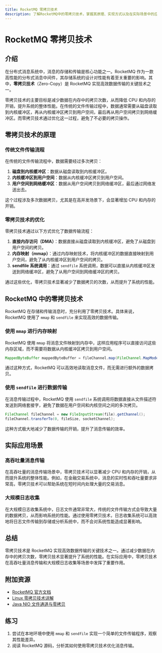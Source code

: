 ```yaml
---
title: RocketMQ 零拷贝技术
description: 了解RocketMQ中的零拷贝技术，掌握其原理、实现方式以及在实际场景中的应用。
---
```


# RocketMQ 零拷贝技术

## 介绍

在分布式消息系统中，消息的存储和传输是核心功能之一。RocketMQ 作为一款高性能的分布式消息中间件，其存储系统的设计对性能有着至关重要的影响。其中，**零拷贝技术**（Zero-Copy）是 RocketMQ 实现高效数据传输的关键技术之一。

零拷贝技术的主要目标是减少数据在内存中的拷贝次数，从而降低 CPU 和内存的开销，提升系统的整体性能。在传统的文件传输过程中，数据通常需要从磁盘读取到内核缓冲区，再从内核缓冲区拷贝到用户空间，最后再从用户空间拷贝到网络缓冲区。而零拷贝技术通过优化这一过程，避免了不必要的拷贝操作。

## 零拷贝技术的原理

### 传统文件传输流程

在传统的文件传输流程中，数据需要经过多次拷贝：

1. **磁盘到内核缓冲区**：数据从磁盘读取到内核缓冲区。
2. **内核缓冲区到用户空间**：数据从内核缓冲区拷贝到用户空间。
3. **用户空间到网络缓冲区**：数据从用户空间拷贝到网络缓冲区，最后通过网络发送出去。

这个过程涉及多次数据拷贝，尤其是在高并发场景下，会显著增加 CPU 和内存的开销。

### 零拷贝技术的优化

零拷贝技术通过以下方式优化了数据传输流程：

1. **直接内存访问（DMA）**：数据直接从磁盘读取到内核缓冲区，避免了从磁盘到用户空间的拷贝。
2. **内存映射（mmap）**：通过内存映射技术，将内核缓冲区的数据直接映射到用户空间，避免了从内核缓冲区到用户空间的拷贝。
3. **sendfile 系统调用**：通过 `sendfile` 系统调用，数据可以直接从内核缓冲区发送到网络缓冲区，避免了从用户空间到网络缓冲区的拷贝。

通过这些优化，零拷贝技术显著减少了数据拷贝的次数，从而提升了系统的性能。

## RocketMQ 中的零拷贝技术

RocketMQ 在存储和传输消息时，充分利用了零拷贝技术。具体来说，RocketMQ 使用了 `mmap` 和 `sendfile` 来实现高效的数据传输。

### 使用 `mmap` 进行内存映射

RocketMQ 使用 `mmap` 将消息文件映射到内存中，这样应用程序可以直接访问这些内存区域，而不需要将数据从内核缓冲区拷贝到用户空间。

```java
MappedByteBuffer mappedByteBuffer = fileChannel.map(FileChannel.MapMode.READ_ONLY, 0, fileSize);
```

通过这种方式，RocketMQ 可以高效地读取消息文件，而无需进行额外的数据拷贝。

### 使用 `sendfile` 进行数据传输

在消息传输过程中，RocketMQ 使用 `sendfile` 系统调用将数据直接从文件描述符发送到网络套接字，避免了数据在用户空间和内核空间之间的多次拷贝。

```java
FileChannel fileChannel = new FileInputStream(file).getChannel();
fileChannel.transferTo(0, fileSize, socketChannel);
```

这种方式极大地减少了数据传输的开销，提升了消息传输的效率。

## 实际应用场景

### 高吞吐量消息传输

在高吞吐量的消息传输场景中，零拷贝技术可以显著减少 CPU 和内存的开销，从而提升系统的整体性能。例如，在金融交易系统中，消息的实时性和吞吐量要求非常高，零拷贝技术可以帮助系统在短时间内处理大量的交易消息。

### 大规模日志收集

在大规模日志收集系统中，日志文件通常非常大，传统的文件传输方式会导致大量的数据拷贝，从而影响系统的性能。通过使用零拷贝技术，日志收集系统可以高效地将日志文件传输到存储或分析系统中，而不会对系统性能造成显著影响。

## 总结

零拷贝技术是 RocketMQ 实现高效数据传输的关键技术之一。通过减少数据在内存中的拷贝次数，零拷贝技术显著提升了系统的性能。在实际应用中，零拷贝技术在高吞吐量消息传输和大规模日志收集等场景中发挥了重要作用。

## 附加资源

- [RocketMQ 官方文档](https://rocketmq.apache.org/docs/)
- [Linux 零拷贝技术详解](https://www.ibm.com/developerworks/cn/linux/l-cn-zerocopy1/index.html)
- [Java NIO 文件通道与零拷贝](https://www.baeldung.com/java-nio-filechannel)

## 练习

1. 尝试在本地环境中使用 `mmap` 和 `sendfile` 实现一个简单的文件传输程序，观察其性能差异。
2. 阅读 RocketMQ 源码，分析其如何使用零拷贝技术优化消息传输。

